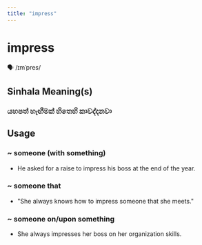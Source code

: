 ```yaml
---
title: "impress"
---
```


# impress

🗣️ /ɪmˈpres/

## Sinhala Meaning(s)

### යහපත් හැඟීමක් හිතෙහි කාවද්දනවා

## Usage

### ~ someone (with something)

- He asked for a raise to impress his boss at the end of the year.


### ~ someone that

- "She always knows how to impress someone that she meets."


### ~ someone on/upon something

- She always impresses her boss on her organization skills.

